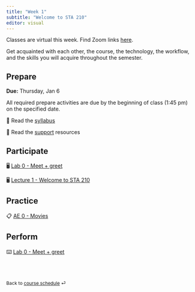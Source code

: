 ```yaml
---
title: "Week 1"
subtitle: "Welcome to STA 210"
editor: visual
---
```


::: callout-important
Classes are virtual this week.
Find Zoom links [here](https://sakai.duke.edu/portal/site/779c3ebe-3b88-4bcc-bd01-1813e8396a23/page/d5eef508-07a4-4c6d-b7bd-4614a9631562 "Sakai - Zoom meetings").
:::

Get acquainted with each other, the course, the technology, the workflow, and the skills you will acquire throughout the semester.

## Prepare

**Due:** Thursday, Jan 6

All required prepare activities are due by the beginning of class (1:45 pm) on the specified date.

📖 Read the [syllabus](/course-syllabus.html)

📖 Read the [support](/course-support.html) resources

## Participate

🖥️ [Lab 0 - Meet + greet](/_slides/lab-0.html)

🖥️ [Lecture 1 - Welcome to STA 210](/_slides/lec-1.html)

## Practice

📋 [AE 0 - Movies](https://github.com/sta210-s22/ae-0-movies)

## Perform

⌨️ [Lab 0 - Meet + greet](/labs/lab-0.html)

<br><br>

::: {style="font-size: 0.875em;"}
Back to [course schedule](/ "Course schedule") ⏎
:::
